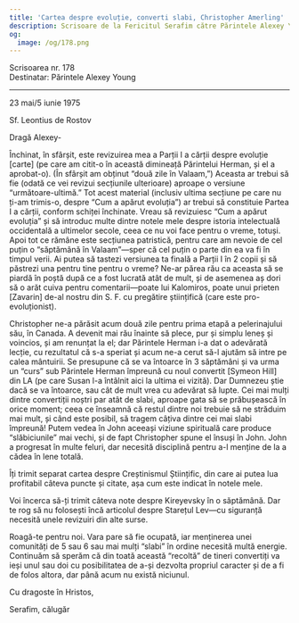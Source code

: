 ```yaml
---
title: 'Cartea despre evoluție, converti slabi, Christopher Amerling'
description: Scrisoare de la Fericitul Serafim către Părintele Alexey Young.
og:
  image: /og/178.png
---
```


<div style={{textAlign:'right', fontFamily:'monospace'}}>Scrisoarea nr. 178</div>
<div style={{textAlign:'left', fontFamily:'monospace'}}>Destinatar: Părintele Alexey Young</div>

---

23 mai/5 iunie 1975

Sf. Leontius de Rostov

Dragă Alexey-

Închinat, în sfârșit, este revizuirea mea a Parții I a cărții despre evoluție [carte] (pe care am citit-o în această dimineață Părintelui Herman, și el a aprobat-o). (În sfârșit am obținut “două zile în Valaam,”) Aceasta ar trebui să fie (odată ce vei revizui secțiunile ulterioare) aproape o versiune “următoare-ultimă.” Tot acest material (inclusiv ultima secțiune pe care nu ți-am trimis-o, despre “Cum a apărut evoluția”) ar trebui să constituie Partea I a cărții, conform schiței închinate. Vreau să revizuiesc “Cum a apărut evoluția” și să introduc multe dintre notele mele despre istoria intelectuală occidentală a ultimelor secole, ceea ce nu voi face pentru o vreme, totuși. Apoi tot ce rămâne este secțiunea patristică, pentru care am nevoie de cel puțin o “săptămână în Valaam”—sper că cel puțin o parte din ea va fi în timpul verii. Ai putea să tastezi versiunea ta finală a Parții I în 2 copii și să păstrezi una pentru tine pentru o vreme? Ne-ar părea rău ca aceasta să se piardă în poștă după ce a fost lucrată atât de mult, și de asemenea aș dori să o arăt cuiva pentru comentarii—poate lui Kalomiros, poate unui prieten [Zavarin] de-al nostru din S. F. cu pregătire științifică (care este pro-evoluționist).

Christopher ne-a părăsit acum două zile pentru prima etapă a pelerinajului său, în Canada. A devenit mai rău înainte să plece, pur și simplu leneș și voincios, și am renunțat la el; dar Părintele Herman i-a dat o adevărată lecție, cu rezultatul că s-a speriat și acum ne-a cerut să-l ajutăm să intre pe calea mântuirii. Se presupune că se va întoarce în 3 săptămâni și va urma un “curs” sub Părintele Herman împreună cu noul convertit [Symeon Hill] din LA (pe care Susan l-a întâlnit aici la ultima ei vizită). Dar Dumnezeu știe dacă se va întoarce, sau cât de mult vrea cu adevărat să lupte. Cei mai mulți dintre convertiții noștri par atât de slabi, aproape gata să se prăbușească în orice moment; ceea ce înseamnă că restul dintre noi trebuie să ne străduim mai mult, și când este posibil, să tragem câțiva dintre cei mai slabi împreună! Putem vedea în John aceeași viziune spirituală care produce “slăbiciunile” mai vechi, și de fapt Christopher spune el însuși în John. John a progresat în multe feluri, dar necesită disciplină pentru a-l menține de la a cădea în lene totală.

Îți trimit separat cartea despre Creștinismul Științific, din care ai putea lua profitabil câteva puncte și citate, așa cum este indicat în notele mele.

Voi încerca să-ți trimit câteva note despre Kireyevsky în o săptămână. Dar te rog să nu folosești încă articolul despre Starețul Lev—cu siguranță necesită unele revizuiri din alte surse.

Roagă-te pentru noi. Vara pare să fie ocupată, iar menținerea unei comunități de 5 sau 6 sau mai mulți “slabi” în ordine necesită multă energie. Continuăm să sperăm că din toată această “recoltă” de tineri convertiți va ieși unul sau doi cu posibilitatea de a-și dezvolta propriul caracter și de a fi de folos altora, dar până acum nu există niciunul.

Cu dragoste în Hristos,

Serafim, călugăr